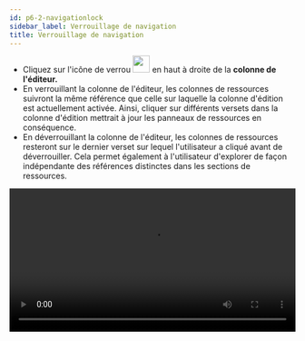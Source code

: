 ```yaml
---
id: p6-2-navigationlock
sidebar_label: Verrouillage de navigation
title: Verrouillage de navigation
---
```


- Cliquez sur l'icône de verrou <img src="/autographaAssetsV2/how-to/lock.png" width="30px" alt=""/> en haut à droite de la **colonne de l'éditeur.** 
- En verrouillant la colonne de l'éditeur, les colonnes de ressources suivront la même référence que celle sur laquelle la colonne d'édition est actuellement activée. Ainsi, cliquer sur différents versets dans la colonne d'édition mettrait à jour les panneaux de ressources en conséquence.
- En déverrouillant la colonne de l'éditeur, les colonnes de ressources resteront sur le dernier verset sur lequel l'utilisateur a cliqué avant de déverrouiller. Cela permet également à l'utilisateur d'explorer de façon indépendante des références distinctes dans les sections de ressources.

<video controls src="/assets/lock-unlock.mov" width="100%" type="video/mov"></video>
